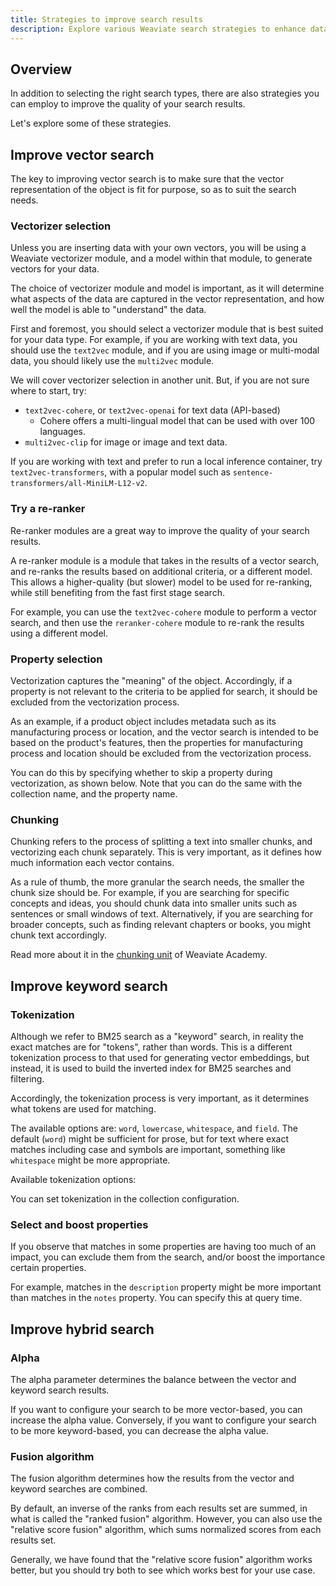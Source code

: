 ```yaml
---
title: Strategies to improve search results
description: Explore various Weaviate search strategies to enhance data retrieval.
---
```




## <i class="fa-solid fa-square-chevron-right"></i> Overview

In addition to selecting the right search types, there are also strategies you can employ to improve the quality of your search results.

Let's explore some of these strategies.

## <i class="fa-solid fa-square-chevron-right"></i> Improve vector search

The key to improving vector search is to make sure that the vector representation of the object is fit for purpose, so as to suit the search needs.

### <i class="fa-solid fa-chalkboard"></i> Vectorizer selection

Unless you are inserting data with your own vectors, you will be using a Weaviate vectorizer module, and a model within that module, to generate vectors for your data.

The choice of vectorizer module and model is important, as it will determine what aspects of the data are captured in the vector representation, and how well the model is able to "understand" the data.

First and foremost, you should select a vectorizer module that is best suited for your data type. For example, if you are working with text data, you should use the `text2vec` module, and if you are using image or multi-modal data, you should likely use the `multi2vec` module.

We will cover vectorizer selection in another unit. But, if you are not sure where to start, try:
- `text2vec-cohere`, or `text2vec-openai` for text data (API-based)
    - Cohere offers a multi-lingual model that can be used with over 100 languages.
- `multi2vec-clip` for image or image and text data.

If you are working with text and prefer to run a local inference container, try `text2vec-transformers`, with a popular model such as `sentence-transformers/all-MiniLM-L12-v2`.

### <i class="fa-solid fa-chalkboard"></i> Try a re-ranker

Re-ranker modules are a great way to improve the quality of your search results.

A re-ranker module is a module that takes in the results of a vector search, and re-ranks the results based on additional criteria, or a different model. This allows a higher-quality (but slower) model to be used for re-ranking, while still benefiting from the fast first stage search.

For example, you can use the `text2vec-cohere` module to perform a vector search, and then use the `reranker-cohere` module to re-rank the results using a different model.

### <i class="fa-solid fa-chalkboard"></i> Property selection

Vectorization captures the "meaning" of the object. Accordingly, if a property is not relevant to the criteria to be applied for search, it should be excluded from the vectorization process.

As an example, if a product object includes metadata such as its manufacturing process or location, and the vector search is intended to be based on the product's features, then the properties for manufacturing process and location should be excluded from the vectorization process.

You can do this by specifying whether to skip a property during vectorization, as shown below. Note that you can do the same with the collection name, and the property name.

<Tabs className="code" groupId="languages">

 <TabItem value="py" label="Python">
    <FilteredTextBlock
      text={PyCode}
      startMarker="# START skipVectorizationExample"
      endMarker="# END skipVectorizationExample"
      language="py"
    />
  </TabItem>

</Tabs>

### <i class="fa-solid fa-chalkboard"></i> Chunking

Chunking refers to the process of splitting a text into smaller chunks, and vectorizing each chunk separately. This is very important, as it defines how much information each vector contains.

As a rule of thumb, the more granular the search needs, the smaller the chunk size should be. For example, if you are searching for specific concepts and ideas, you should chunk data into smaller units such as sentences or small windows of text. Alternatively, if you are searching for broader concepts, such as finding relevant chapters or books, you might chunk text accordingly.

Read more about it in the [chunking unit](../chunking/index.mdx) of Weaviate Academy.

## <i class="fa-solid fa-square-chevron-right"></i> Improve keyword search

### <i class="fa-solid fa-chalkboard"></i> Tokenization

Although we refer to BM25 search as a "keyword" search, in reality the exact matches are for "tokens", rather than words. This is a different tokenization process to that used for generating vector embeddings, but instead, it is used to build the inverted index for BM25 searches and filtering.

Accordingly, the tokenization process is very important, as it determines what tokens are used for matching.

The available options are: `word`, `lowercase`, `whitespace`, and `field`. The default (`word`) might be sufficient for prose, but for text where exact matches including case and symbols are important, something like `whitespace` might be more appropriate.

Available tokenization options:


<TokenizationDefinition/>

You can set tokenization in the collection configuration.

<Tabs className="code" groupId="languages">

 <TabItem value="py" label="Python">
    <FilteredTextBlock
      text={PyCode}
      startMarker="# START tokenizationExample"
      endMarker="# END tokenizationExample"
      language="py"
    />
  </TabItem>

</Tabs>

### <i class="fa-solid fa-chalkboard"></i> Select and boost properties

If you observe that matches in some properties are having too much of an impact, you can exclude them from the search, and/or boost the importance certain properties.

For example, matches in the `description` property might be more important than matches in the `notes` property. You can specify this at query time.

<Tabs className="code" groupId="languages">

 <TabItem value="py" label="Python">
    <FilteredTextBlock
      text={PyCode}
      startMarker="# START selectAndBoostExample"
      endMarker="# END selectAndBoostExample"
      language="py"
    />
  </TabItem>

</Tabs>

## <i class="fa-solid fa-square-chevron-right"></i> Improve hybrid search

### <i class="fa-solid fa-chalkboard"></i> Alpha

The alpha parameter determines the balance between the vector and keyword search results.

If you want to configure your search to be more vector-based, you can increase the alpha value. Conversely, if you want to configure your search to be more keyword-based, you can decrease the alpha value.

<Tabs className="code" groupId="languages">

 <TabItem value="py" label="Python">
    <FilteredTextBlock
      text={PyCode}
      startMarker="# START adjustAlpha"
      endMarker="# END adjustAlpha"
      language="py"
    />
  </TabItem>

</Tabs>

### <i class="fa-solid fa-chalkboard"></i> Fusion algorithm

The fusion algorithm determines how the results from the vector and keyword searches are combined.

By default, an inverse of the ranks from each results set are summed, in what is called the "ranked fusion" algorithm. However, you can also use the "relative score fusion" algorithm, which sums normalized scores from each results set.

Generally, we have found that the "relative score fusion" algorithm works better, but you should try both to see which works best for your use case.

<Tabs className="code" groupId="languages">

 <TabItem value="py" label="Python">
    <FilteredTextBlock
      text={PyCode}
      startMarker="# START changeFusionType"
      endMarker="# END changeFusionType"
      language="py"
    />
  </TabItem>

</Tabs>

<!-- ## <i class="fa-solid fa-square-chevron-right"></i> Review

<Quiz questions={varName} />

Any quiz questions

### <i class="fa-solid fa-pen-to-square"></i> Review exercise

:::note <i class="fa-solid fa-square-terminal"></i> Exercise
Try out ...
:::

### <i class="fa-solid fa-lightbulb-on"></i> Key takeaways

:::info
Add summary
:::

## Questions and feedback


<DocsFeedback/>

const varName = [{
  questionText: 'questionText',
  answerOptions: [
    {
      answerText: 'answerOne',
      isCorrect: false,
      feedback: 'feedbackOne',
    },
    {
      answerText: 'answerTwo',
      isCorrect: false,
      feedback: 'feedbackTwo',
    },
    {
      answerText: 'answerThree',
      isCorrect: false,
      feedback: 'feedbackThree',
    },
  ]
}]; -->
